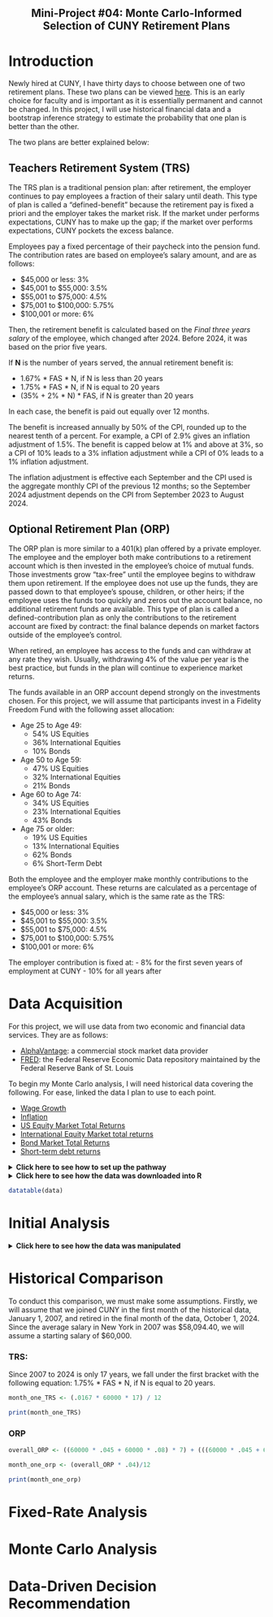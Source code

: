<div style="text-align: center;">
# Mini-Project #04: Monte Carlo-Informed Selection of CUNY Retirement Plans
</div>

# Introduction


Newly hired at CUNY, I have thirty days to choose between one of two retirement plans. These two plans can be viewed [here](https://www.cuny.edu/wp-content/uploads/sites/4/page-assets/about/administration/offices/hr/benefits/Benefits-Guide-Retirement-Plans-Final-HEO-and-ECP.pdf). This is an early choice for faculty and is important as it is essentially permanent and cannot be changed. In this project, I will use historical financial data and a bootstrap inference strategy to estimate the probability that one plan is better than the other. 

The two plans are better explained below: 

## Teachers Retirement System (TRS)

The TRS plan is a traditional pension plan: after retirement, the employer continues to pay employees a fraction of their salary until death. This type of plan is called a “defined-benefit” because the retirement pay is fixed a priori and the employer takes the market risk. If the market under performs expectations, CUNY has to make up the gap; if the market over performs expectations, CUNY pockets the excess balance.

Employees pay a fixed percentage of their paycheck into the pension fund. The contribution rates are based on employee's salary amount, and are as follows: 

- $45,000 or less: 3%
- $45,001 to $55,000: 3.5%
- $55,001 to $75,000: 4.5%
- $75,001 to $100,000: 5.75%
- $100,001 or more: 6%

Then, the retirement benefit is calculated based on the *Final three years salary* of the employee, which changed after 2024. Before 2024, it was based on the prior five years. 

If **N** is the number of years served, the annual retirement benefit is: 

- 1.67% * FAS * N, if N is less than 20 years
- 1.75% * FAS * N, if N is equal to 20 years
- (35% + 2% * N) * FAS, if N is greater than 20 years

In each case, the benefit is paid out equally over 12 months. 

The benefit is increased annually by 50% of the CPI, rounded up to the nearest tenth of a percent. For example, a CPI of 2.9% gives an inflation adjustment of 1.5%. The benefit is capped below at 1% and above at 3%, so a CPI of 10% leads to a 3% inflation adjustment while a CPI of 0% leads to a 1% inflation adjustment.

The inflation adjustment is effective each September and the CPI used is the aggregate monthly CPI of the previous 12 months; so the September 2024 adjustment depends on the CPI from September 2023 to August 2024.


## Optional Retirement Plan (ORP)

The ORP plan is more similar to a 401(k) plan offered by a private employer. The employee and the employer both make contributions to a retirement account which is then invested in the employee’s choice of mutual funds. Those investments grow “tax-free” until the employee begins to withdraw them upon retirement. If the employee does not use up the funds, they are passed down to that employee’s spouse, children, or other heirs; if the employee uses the funds too quickly and zeros out the account balance, no additional retirement funds are available. This type of plan is called a defined-contribution plan as only the contributions to the retirement account are fixed by contract: the final balance depends on market factors outside of the employee’s control.


When retired, an employee has access to the funds and can withdraw at any rate they wish. Usually, withdrawing 4% of the value per year is the best practice, but funds in the plan will continue to experience market returns. 

The funds available in an ORP account depend strongly on the investments chosen. For this project, we will assume that participants invest in a Fidelity Freedom Fund with the following asset allocation: 

- Age 25 to Age 49:
     - 54% US Equities
     - 36% International Equities
     - 10% Bonds
     
- Age 50 to Age 59:
     - 47% US Equities
     - 32% International Equities
     - 21% Bonds
- Age 60 to Age 74:
     - 34% US Equities
     - 23% International Equities
     - 43% Bonds
- Age 75 or older: 
     - 19% US Equities
     - 13% International Equities
     - 62% Bonds
     - 6% Short-Term Debt

Both the employee and the employer make monthly contributions to the employee’s ORP account. These returns are calculated as a percentage of the employee’s annual salary, which is the same rate as the TRS:

- $45,000 or less: 3%
- $45,001 to $55,000: 3.5%
- $55,001 to $75,000: 4.5%
- $75,001 to $100,000: 5.75%
- $100,001 or more: 6%

The employer contribution is fixed at:
- 8% for the first seven years of employment at CUNY
- 10% for all years after 


# Data Acquisition  

For this project, we will use data from two economic and financial data services. They are as follows: 

- [AlphaVantage](https://www.alphavantage.co/): a commercial stock market data provider
- [FRED](https://fred.stlouisfed.org/): the Federal Reserve Economic Data repository maintained by the Federal Reserve Bank of St. Louis

To begin my Monte Carlo analysis, I will need historical data covering the following. For ease, linked the data I plan to use to each point. 

- [Wage Growth](https://fred.stlouisfed.org/series/SMU36935610500000003)
- [Inflation](https://fred.stlouisfed.org/series/CUURA101SA0)
- [US Equity Market Total Returns](https://www.alphavantage.co/documentation/)
- [International Equity Market total returns](https://www.alphavantage.co/documentation/)
- [Bond Market Total Returns](https://fred.stlouisfed.org/series/BAMLHYH0A3CMTRIV)
- [Short-term debt returns](https://fred.stlouisfed.org/series/DTB3) 


<details>
  <summary>**Click here to see how to set up the pathway**</summary>
```r

library(httr2)
library(jsonlite)
library(tidyverse)
library(gt)
library(dplyr)
library(gtExtras)
library(tidyr)
library(ggplot2)
library(stringr)
library(DT)

alpha_vantage_key <- "657RUGIZTAGDBDOF"
fred_key <- "2220adc19cf9dd1075bb3d55cadc8031"


get_alpha_data <- function(symbol, interval = "TIME_SERIES_DAILY", api_key) {
  url <- paste0("https://www.alphavantage.co/query?function=", interval,
                "&symbol=", symbol, "&apikey=", api_key, "&outputsize=full&datatype=json")
  

  response <- request(url) |> req_perform()
  if (response |> resp_status() != 200) {
    stop("Failed to retrieve Alpha Vantage data. HTTP Status: ", response |> resp_status())
  }
  
  data <- fromJSON(response |> resp_body_string())
  timeseries <- data[["Time Series (Daily)"]]
  if (is.null(timeseries)) stop("Failed to retrieve Alpha Vantage data for symbol: ", symbol)
  
  df <- as.data.frame(do.call(rbind, timeseries))
  df$date <- rownames(df)
  rownames(df) <- NULL
  
  
  df <- df |>
    rename(close = `4. close`) |>
    mutate(
      date = as.Date(date),
      close = as.numeric(close)
    ) |>
    arrange(date)
  
  df <- df |>
    mutate(month = format(date, "%Y-%m")) |>
    group_by(month) |>
    summarize(
      monthly_return = last(close) / first(close) - 1,
      .groups = 'drop'
    ) |>
    mutate(date = as.Date(paste0(month, "-01"))) |>
    select(date, monthly_return)
  
  return(df)
}

get_fred_data <- function(series_id, api_key) {
  url <- paste0("https://api.stlouisfed.org/fred/series/observations?series_id=", 
                series_id, "&api_key=", api_key, "&file_type=json")
  

  response <- request(url) |> req_perform()
  if (response |> resp_status() != 200) {
    stop("Failed to retrieve FRED data. HTTP Status: ", response |> resp_status())
  }
  
 
  data <- fromJSON(response |> resp_body_string())
  if (is.null(data$observations)) stop("No observations found for series: ", series_id)
  

  df <- as.data.frame(data$observations) |>
    mutate(
      date = as.Date(date),
      value = suppressWarnings(as.numeric(value))
    ) |>
    filter(!is.na(value)) |>
    select(date, value)
  
  return(df)
}
```
</details>



<details>
  <summary>**Click here to see how the data was downloaded into R**</summary>
```r
# Wage Growth 

wage_growth <- get_fred_data("SMU36935610500000003", fred_key) |>
  mutate(month = format(date, "%Y-%m")) |>
  group_by(month) |>
  summarize(wage_growth = last(value), .groups = 'drop') |>
  mutate(date = as.Date(paste0(month, "-01"))) |>
  select(date, wage_growth) |>
  mutate(salary = wage_growth * 40 * 52)


# Inflation  
inflation <- get_fred_data("CUURA101SA0", fred_key) |>
  mutate(month = format(date, "%Y-%m"))|>
  group_by(month) |>
  summarize(inflation = last(value), .groups = 'drop') |>
  mutate(date = as.Date(paste0(month, "-01")))|>
  select(date, inflation)

# U.S. Market Total Returns 
us_equity_data <- get_alpha_data("SPY", "TIME_SERIES_DAILY", alpha_vantage_key) |>
  rename(us_equity_return = monthly_return)


# International Stock Market Total Returns
international_equity_data <- get_alpha_data("EFA", "TIME_SERIES_DAILY", alpha_vantage_key) |>
  rename(international_equity_return = monthly_return)


# 5. Bond Market Total Returns
bond_market_return <- get_fred_data("BAMLHYH0A3CMTRIV", fred_key) |>
  mutate(month = format(date, "%Y-%m")) |>
  group_by(month) |>
  summarize(bond_return = last(value), .groups = 'drop') |>
  mutate(date = as.Date(paste0(month, "-01"))) |>
  select(date, bond_return)

# Short-Term Debt Returns
short_debt_data <- get_fred_data("DTB3", fred_key) |>
  mutate(month = format(date, "%Y-%m")) |>
  group_by(month) |>
  summarize(short_term_debt_rate = last(value), .groups = 'drop') |>
  mutate(date = as.Date(paste0(month, "-01"))) |>
  select(date, short_term_debt_rate)

# Merge All Data
data <- list(
  wage_growth,
  inflation,
  us_equity_data,
  international_equity_data,
  bond_market_return,
  short_debt_data
) |>
  reduce(full_join, by = "date") |>
  arrange(date) |>
  drop_na()  

```
</details>

```r
datatable(data)
```

# Initial Analysis 

<details>
  <summary>**Click here to see how the data was manipulated**</summary>
```r


```
</details>

# Historical Comparison 

To conduct this comparison, we must make some assumptions. Firstly, we will assume that we joined CUNY in the first month of the historical data, January 1, 2007, and retired in the final month of the data, October 1, 2024. Since the average salary in New York in 2007 was $58,094.40, we will assume a starting salary of $60,000. 


### TRS: 

Since 2007 to 2024 is only 17 years, we fall under the first bracket with the following equation: 1.75% * FAS * N, if N is equal to 20 years. 


```r

month_one_TRS <- (.0167 * 60000 * 17) / 12 

print(month_one_TRS)

```


### ORP 

```r

overall_ORP <- ((60000 * .045 + 60000 * .08) * 7) + (((60000 * .045 + 60000 * .10) * 10))

month_one_orp <- (overall_ORP * .04)/12

print(month_one_orp)

```


# Fixed-Rate Analysis 






# Monte Carlo Analysis






# Data-Driven Decision Recommendation 












